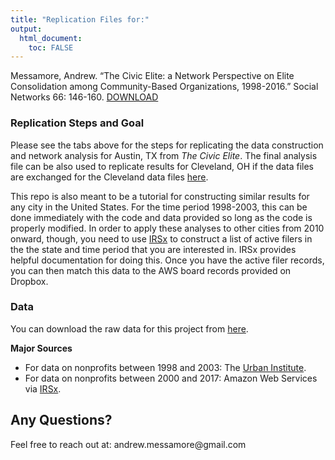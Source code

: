 ```yaml
---
title: "Replication Files for:"
output: 
  html_document:
    toc: FALSE
---
```


Messamore, Andrew. “The Civic Elite: a Network Perspective on Elite Consolidation among Community-Based Organizations, 1998-2016.” Social Networks 66: 146-160. [DOWNLOAD](https://github.com/AFMessamore42/the-civic-elite/blob/main/SN_June2021.pdf)

### Replication Steps and Goal

Please see the tabs above for the steps for replicating the data construction and network analysis for Austin, TX from *The Civic Elite*. The final analysis file can be also used to replicate results for Cleveland, OH if the data files are exchanged for the Cleveland data files [here](https://www.dropbox.com/sh/w0pwr8634ysyl9c/AAAmixHB9HxMuqUzgd4bCdFJa?dl=0). 

This repo is also meant to be a tutorial for constructing similar results for any city in the United States. For the time period 1998-2003, this can be done immediately with the code and data provided so long as the code is properly modified. In order to apply these analyses to other cities from 2010 onward, though, you need to use [IRSx](http://www.irsx.info/metadata/forms.html) to construct a list of active filers in the the state and time period that you are interested in. IRSx provides helpful documentation for doing this. Once you have the active filer records, you can then match this data to the AWS board records provided on Dropbox. 

### Data 

You can download the raw data for this project from [here](https://www.dropbox.com/sh/w0pwr8634ysyl9c/AAAmixHB9HxMuqUzgd4bCdFJa?dl=0). 

**Major Sources**

* For data on nonprofits between 1998 and 2003: The [Urban Institute](https://nccs-data.urban.org/index.php).
* For data on nonprofits between 2000 and 2017: Amazon Web Services via [IRSx](http://www.irsx.info/metadata/forms.html).

## Any Questions?

Feel free to reach out at: andrew.messamore@gmail.com